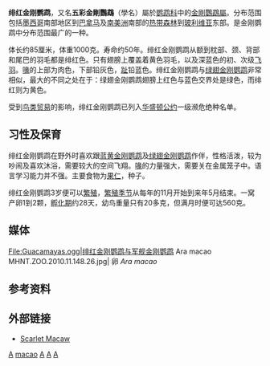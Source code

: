 {{Speciesbox 
| taxon = Ara macao
| authority =  [[卡尔·林奈|Linnaeus]], 1758
| status = LC
| status_system = IUCN3.1
| status_ref = <ref name=IUCN>{{IUCN|id=22685563 |title=''Ara macao'' |assessors=[[BirdLife_International|BirdLife International]] |version=2013.2 |year=2012 |accessdate=26 November 2013}}</ref>
| image = Parrot.red.macaw.1.arp.750pix.jpg
}}

'''绯红金刚鹦鹉'''，又名'''五彩金剛鸚鵡'''（學名''{{lang|en|Ara macao}}''）屬於[[鹦鹉科|鹦鹉科]]中的[[金剛鸚鵡屬|金剛鸚鵡屬]]。分布范围包括[[墨西哥|墨西哥]]南部地区到[[巴拿马|巴拿马]]及[[南美洲|南美洲]]南部的[[热带|热带]][[森林|森林]]到[[玻利维亚|玻利维亚]]东部。是金刚鹦鹉中分布范围最广的一种。

体长约85厘米，体重1000克。寿命约50年。绯红金刚鹦鹉从额到枕部、颈、背部和尾巴的羽毛都是绯红色。只有翅膀上覆盖着黄色羽毛，以及深蓝色的初、次级[[飞羽|飞羽]]。[[鳥喙|喙]]的上部为肉色，下部铅灰色，[[趾|趾]]铅蓝色。绯红金刚鹦鹉与[[绿翅金刚鹦鹉|绿翅金刚鹦鹉]]非常相似，最大的不同之处在于：绿翅金刚鹦鹉翅膀上红色与蓝色交界处是绿色，而绯红则为黄色。

受到[[鸟类贸易|鸟类贸易]]的影响，绯红金刚鹦鹉已列入[[华盛顿公约|华盛顿公约]]一级濒危绝种名单。

== 习性及保育 ==
绯红金刚鹦鹉在野外时喜欢跟[[蓝黄金刚鹦鹉|蓝黄金刚鹦鹉]]及[[绿翅金刚鹦鹉|绿翅金刚鹦鹉]]作伴，性格活泼，较为吵闹及喜欢沐浴，需要较大的空间飞翔。[[鳥喙|喙]]的力量强大，需要关在金属笼子中。语言学习能力并不强。主要食物为[[果仁|果仁]]，种子。

绯红金刚鹦鹉3岁便可以[[繁殖|繁殖]]，[[繁殖季节|繁殖季节]]从每年的11月开始到来年5月结束。一窝产卵1到2颗，[[孵化期|孵化期]]约28天，幼鸟重量只有20多克，但满月时便可达560克。

== 媒体 ==
<gallery>
File:Guacamayas.ogg|绯红金刚鹦鹉与[[军舰金刚鹦鹉|军舰金刚鹦鹉]]
Ara macao MHNT.ZOO.2010.11.148.26.jpg| 卵 ''Ara macao''  
</gallery>

== 参考资料 ==
{{reflist}}

== 外部链接 ==
{{commons|Ara macao|绯红金刚鹦鹉}}
* [https://web.archive.org/web/20070822021152/http://www.camelot-macaws.com/Scarlet-Macaw.htm Scarlet Macaw]

{{Taxonbar}}

[[Category:IUCN红色名录无危物种|A]]
[[Category:金刚鹦鹉属|macao]]
[[Category:能言鳥類|A]]
[[Category:卡尔·林奈命名的生物分类|A]]
[[Category:1758年描述的鳥類|A]]